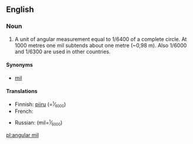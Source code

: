==English==
{{wikipedia}}

===Noun===
{{en-noun|head=[[angular]] [[mil]]}}

# {{context|military|lang=en}} A unit of angular measurement equal to 1/6400 of a complete circle. At 1000 metres one mil subtends about one metre (~0,98 m). Also 1/6000 and 1/6300 are used in other countries.

====Synonyms====
* [[mil]]

====Translations====
{{trans-top|unit of angular measurement}}
* Finnish: [[piiru]] (=<small><sup>1</sup><big>⁄</big><sub>6000</sub></small>)
* French: {{t+|fr|millième|m}}
{{trans-mid}}
* Russian: {{t-|ru|мил|tr=mil|m}} (mil=<small><sup>1</sup><big>⁄</big><sub>6000</sub></small>)
{{trans-bottom}}

[[pl:angular mil]]